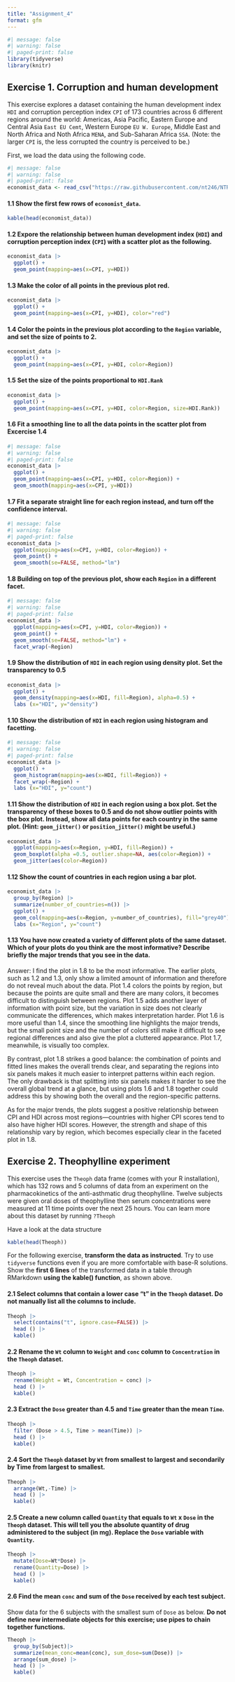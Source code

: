 ```yaml
---
title: "Assignment_4"
format: gfm
---
```


```r
#| message: false
#| warning: false
#| paged-print: false
library(tidyverse)
library(knitr)
```

## **Exercise 1. Corruption and human development**

This exercise explores a dataset containing the human development index `HDI` and corruption perception index `CPI` of 173 countries across 6 different regions around the world: Americas, Asia Pacific, Eastern Europe and Central Asia `East EU Cemt`, Western Europe `EU W. Europe`, Middle East and North Africa and Noth Africa `MENA`, and Sub-Saharan Africa `SSA`. (Note: the larger `CPI` is, the less corrupted the country is perceived to be.)

First, we load the data using the following code.

```r
#| message: false
#| warning: false
#| paged-print: false
economist_data <- read_csv("https://raw.githubusercontent.com/nt246/NTRES-6100-data-science/master/datasets/EconomistData.csv")
```

#### **1.1 Show the first few rows of `economist_data`**.

```r
kable(head(economist_data))
```

#### **1.2 Expore the relationship between human development index (`HDI`) and corruption perception index (`CPI`) with a scatter plot as the following.**

```r
economist_data |>
  ggplot() +
  geom_point(mapping=aes(x=CPI, y=HDI))
```

#### **1.3 Make the color of all points in the previous plot red.**

```r
economist_data |>
  ggplot() +
  geom_point(mapping=aes(x=CPI, y=HDI), color="red")
```

#### **1.4 Color the points in the previous plot according to the `Region` variable, and set the size of points to 2.**

```r
economist_data |>
  ggplot() +
  geom_point(mapping=aes(x=CPI, y=HDI, color=Region))
```

#### **1.5 Set the size of the points proportional to `HDI.Rank`**

```r
economist_data |>
  ggplot() +
  geom_point(mapping=aes(x=CPI, y=HDI, color=Region, size=HDI.Rank))
```

#### **1.6 Fit a smoothing line to all the data points in the scatter plot from Excercise 1.4**

```r
#| message: false
#| warning: false
#| paged-print: false
economist_data |>
  ggplot() +
  geom_point(mapping=aes(x=CPI, y=HDI, color=Region)) +
  geom_smooth(mapping=aes(x=CPI, y=HDI))
```

#### **1.7 Fit a separate straight line for each region instead, and turn off the confidence interval.**

```r
#| message: false
#| warning: false
#| paged-print: false
economist_data |>
  ggplot(mapping=aes(x=CPI, y=HDI, color=Region)) +
  geom_point() +
  geom_smooth(se=FALSE, method="lm")
```

#### **1.8 Building on top of the previous plot, show each `Region` in a different facet.**

```r
#| message: false
#| warning: false
#| paged-print: false
economist_data |>
  ggplot(mapping=aes(x=CPI, y=HDI, color=Region)) +
  geom_point() +
  geom_smooth(se=FALSE, method="lm") +
  facet_wrap(~Region)
```

#### **1.9 Show the distribution of `HDI` in each region using density plot. Set the transparency to 0.5**

```r
economist_data |>
  ggplot() +
  geom_density(mapping=aes(x=HDI, fill=Region), alpha=0.5) +
  labs (x="HDI", y="density")
```

#### **1.10 Show the distribution of `HDI` in each region using histogram and facetting.**

```r
#| message: false
#| warning: false
#| paged-print: false
economist_data |>
  ggplot() +
  geom_histogram(mapping=aes(x=HDI, fill=Region)) +
  facet_wrap(~Region) +
  labs (x="HDI", y="count")
```

#### **1.11 Show the distribution of `HDI` in each region using a box plot. Set the transparency of these boxes to 0.5 and do not show outlier points with the box plot. Instead, show all data points for each country in the same plot. (Hint: `geom_jitter()` or `position_jitter()` might be useful.)**

```r
economist_data |>
  ggplot(mapping=aes(x=Region, y=HDI, fill=Region)) +
  geom_boxplot(alpha =0.5, outlier.shape=NA, aes(color=Region)) +
  geom_jitter(aes(color=Region))
```

#### **1.12 Show the count of countries in each region using a bar plot.**

```r
economist_data |>
  group_by(Region) |>
  summarize(number_of_countries=n()) |>
  ggplot() +
  geom_col(mapping=aes(x=Region, y=number_of_countries), fill="grey40") +
  labs (x="Region", y="count")
```

#### **1.13 You have now created a variety of different plots of the same dataset. Which of your plots do you think are the most informative? Describe briefly the major trends that you see in the data.**

Answer: I find the plot in 1.8 to be the most informative. The earlier plots, such as 1.2 and 1.3, only show a limited amount of information and therefore do not reveal much about the data. Plot 1.4 colors the points by region, but because the points are quite small and there are many colors, it becomes difficult to distinguish between regions. Plot 1.5 adds another layer of information with point size, but the variation in size does not clearly communicate the differences, which makes interpretation harder. Plot 1.6 is more useful than 1.4, since the smoothing line highlights the major trends, but the small point size and the number of colors still make it difficult to see regional differences and also give the plot a cluttered appearance. Plot 1.7, meanwhile, is visually too complex.

By contrast, plot 1.8 strikes a good balance: the combination of points and fitted lines makes the overall trends clear, and separating the regions into six panels makes it much easier to interpret patterns within each region. The only drawback is that splitting into six panels makes it harder to see the overall global trend at a glance, but using plots 1.6 and 1.8 together could address this by showing both the overall and the region-specific patterns.

As for the major trends, the plots suggest a positive relationship between CPI and HDI across most regions—countries with higher CPI scores tend to also have higher HDI scores. However, the strength and shape of this relationship vary by region, which becomes especially clear in the faceted plot in 1.8.

## **Exercise 2. Theophylline experiment**

This exercise uses the `Theoph` data frame (comes with your R installation), which has 132 rows and 5 columns of data from an experiment on the pharmacokinetics of the anti-asthmatic drug theophylline. Twelve subjects were given oral doses of theophylline then serum concentrations were measured at 11 time points over the next 25 hours. You can learn more about this dataset by running `?Theoph`

Have a look at the data structure

```r
kable(head(Theoph))
```

For the following exercise, **transform the data as instructed**. Try to use `tidyverse` functions even if you are more comfortable with base-R solutions. Show the **first 6 lines** of the transformed data in a table through RMarkdown **using the kable() function**, as shown above.

#### **2.1 Select columns that contain a lower case “t” in the `Theoph` dataset. Do not manually list all the columns to include.**

```r
Theoph |>
  select(contains("t", ignore.case=FALSE)) |>
  head () |>
  kable()
```

#### **2.2 Rename the `Wt` column to `Weight` and `conc` column to `Concentration` in the `Theoph` dataset.**

```r
Theoph |>
  rename(Weight = Wt, Concentration = conc) |>
  head () |>
  kable()
```

#### **2.3 Extract the `Dose` greater than 4.5 and `Time` greater than the mean `Time`**.

```r
Theoph |>
  filter (Dose > 4.5, Time > mean(Time)) |>
  head () |>
  kable()
```

#### **2.4 Sort the `Theoph` dataset by `Wt` from smallest to largest and secondarily by Time from largest to smallest.**

```r
Theoph |>
  arrange(Wt,-Time) |>
  head () |>
  kable()
```

#### **2.5 Create a new column called `Quantity` that equals to `Wt` x `Dose` in the `Theoph` dataset. This will tell you the absolute quantity of drug administered to the subject (in mg). Replace the `Dose` variable with `Quantity`**.

```r
Theoph |>
  mutate(Dose=Wt*Dose) |>
  rename(Quantity=Dose) |>
  head () |>
  kable()
```

#### **2.6 Find the mean `conc` and sum of the `Dose` received by each test subject.**

Show data for the 6 subjects with the smallest sum of `Dose` as below. **Do not define new intermediate objects for this exercise; use pipes to chain together functions.**

```r
Theoph |>
  group_by(Subject)|>
  summarize(mean_conc=mean(conc), sum_dose=sum(Dose)) |>
  arrange(sum_dose) |>
  head () |>
  kable()
```
